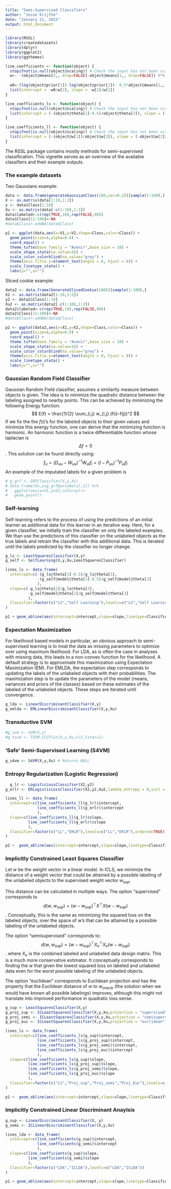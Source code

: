 ```yaml
---
title: "Semi-Supervised Classifiers"
author: "Jesse Krijthe"
date: "January 21, 2015"
output: html_document
---
```

```r
library(RSSL)
library(createdatasets)
library(dplyr)
library(ggplot2)
library(ggthemes)
```

```r
line_coefficients <- function(object) {
  stopifnot(is.null(object@scaling)) # Check the input has not been scaled
  w<- -(object@means[2,, drop=FALSE]-object@means[1,, drop=FALSE]) %*% solve(object@sigma[[1]])
  
  w0<-(log(object@prior[1])-log(object@prior[2])- 0.5*object@means[1,, drop=FALSE] %*% solve(object@sigma[[1]]) %*% t(object@means[1,, drop=FALSE]) + 0.5*object@means[2,, drop=FALSE] %*% solve(object@sigma[[1]]) %*% t(object@means[2,, drop=FALSE]))
  list(intercept = -w0/w[2], slope = -w[1]/w[2])
}

line_coefficients_ls <- function(object) {
  stopifnot(is.null(object@scaling)) # Check the input has not been scaled
  list(intercept = (-(object@theta[1]-0.5)/object@theta[3]), slope = (-object@theta[2]/object@theta[3]))
}

line_coefficients_ll <- function(object) {
  stopifnot(is.null(object@scaling)) # Check the input has not been scaled
  list(intercept = (-(object@w[1])/object@w[3]), slope = (-object@w[2]/object@w[3]))
}
```

The RSSL package contains mostly methods for semi-supervised classification. This vignette serves as an overview of the available classifiers and their example outputs.

### The example datasets
Two Gaussians example:
```r
data <- data.frame(generateGaussianClass(100,var=0.2))[sample(1:100),]
X <- as.matrix(data[1:10,1:2])
y <- data$Class[1:10]
Xu <- as.matrix(data[-c(1:10),1:2])
data$labeled<-c(rep(TRUE,10),rep(FALSE,90))
data$Class[11:100]<-NA
#data$Class<-addNA(data$Class)

p1 <- ggplot(data,aes(x=V1,y=V2,shape=Class,color=Class)) +
  geom_point(size=6,alpha=0.8) +
  coord_equal() +
  theme_tufte(base_family = "Avenir",base_size = 18) +
  scale_shape_stata(na.value=16) +
  scale_color_colorblind(na.value="grey") +
  theme(axis.title.y=element_text(angle = 0, hjust = 0)) +
  scale_linetype_stata() +
  labs(y="",x="")
```

Sliced cookie example:
```r
data2 <- data.frame(GenerateSlicedCookie(100))[sample(1:100),]
X2 <- as.matrix(data2[1:10,1:2])
y2 <- data2$Class[1:10]
Xu2 <- as.matrix(data2[-c(1:10),1:2])
data2$labeled<-c(rep(TRUE,10),rep(FALSE,90))
data2$Class[11:100]<-NA
#data$Class<-addNA(data$Class)

p2 <- ggplot(data2,aes(x=X1,y=X2,shape=Class,color=Class)) +
  geom_point(size=6,alpha=0.8) +
  coord_equal() +
  theme_tufte(base_family = "Avenir",base_size = 18) +
  scale_shape_stata(na.value=16) +
  scale_color_colorblind(na.value="grey") +
  theme(axis.title.y=element_text(angle = 0, hjust = 0)) +
  scale_linetype_stata() +
  labs(y="",x="")
```


### Gaussian Random Field Classifier
Gaussian Random Field classifier, assumes a similarity measure between objects is given. The idea is to minimize the quadratic distance between the labeling assigned to nearby points. This can be achieved by minimizing the following Energy function:
$$ E(f) = \frac{1}{2} \sum_{i,j} w_{i,j} (f(i)-f(j))^2 $$
If we fix the the $f(i)$'s for the labeled objects to their given values and minimize this energy function, one can derive that the minimizing function is harmonic. An harmonic function is a twice differentiable function whose laplacian is $$ \Delta f = 0 $$.
This solution can be found directly using:
$$f_u=(D_{uu}-W_{uu})^{-1} W_{ul} f_l = (I-P_{uu})^{-1} P_{ul} f_l$$
An example of the imputated labels for a given problem is
```r
# g_grf <- GRFClassifier(X,y,Xu)
# data.frame(Xu,y=g_grf@unlabels[,1]) %>% 
#   ggplot(aes(x=V1,y=V2,color=y))+
#   geom_point()
```

### Self-learning
Self-learning refers to the process of using the predictions of an initial learner as additional data for this learner in an iterative way. Here, for a given classifier, we initially train the classifier on only the labeled examples. We than use the predictions of this classifier on the unlabeled objects as the true labels and retrain the classifier with this additional data. This is iterated until the labels predicted by the classifier no longer change.
```r
g_ls <- LeastSquaresClassifier(X,y)
g_self <- SelfLearning(X,y,Xu,LeastSquaresClassifier)
```

```r
lines_ls <- data_frame(
  intercept=c(-(g_ls@theta[1]-0.5)/g_ls@theta[3], 
              -(g_self@model@theta[1]-0.5)/g_self@model@theta[3]
              ),
  slope=c(-g_ls@theta[2]/g_ls@theta[3],
          -g_self@model@theta[2]/g_self@model@theta[3]
          ),
  Classifier=factor(c("LS","Self Learning"),levels=c("LS","Self Learning"),ordered=TRUE)
)

p1 + geom_abline(aes(intercept=intercept,slope=slope,linetype=Classifier),data=lines_ls,show_guide = TRUE)
```

### Expectation Maximization
For likelihood based models in particular, an obvious approach to semi-supervised learning is to treat the data as missing parameters to optimize over using maximum likelihood. For LDA, as is often the case in analyses with missing data, this leads to a non-convex function for the likelihood. A default strategy is to approximate this maximization using Expectation Maximization (EM). For EMLDA, the expectation step corresponds to updating the labels of the unlabeled objects with their probabilities. The maximization step is to update the parameters of the model (means, variances and priors of the classes) based on these estimates of the labeled of the unlabeled objects. These steps are iterated until convergence.

```r
g_lda <- LinearDiscriminantClassifier(X,y)
g_emlda <- EMLinearDiscriminantClassifier(X,y,Xu)
```

### Transductive SVM
```r
#g_svm <- SVM(X,y)
#g_tsvm <- TSVM_CCCPlin(X,y,Xu,C=1,Cstar=1)
```

### 'Safe' Semi-Supervised Learning (S4VM)
```r
g_s4vm <- S4VM(X,y,Xu) # Returns NULL
```

### Entropy Regularization (Logistic Regression)
```r
  g_lr <- LogisticLossClassifier(X2,y2)
g_erlr <- ERLogisticLossClassifier(X2,y2,Xu2,lambda_entropy = 0,init = rnorm(3))
```

```r
lines_ll <- data_frame(
  intercept=c(line_coefficients_ll(g_lr)$intercept, 
              line_coefficients_ll(g_erlr)$intercept
              ),
  slope=c(line_coefficients_ll(g_lr)$slope,
          line_coefficients_ll(g_erlr)$slope
          ),
  Classifier=factor(c("LL","ERLR"),levels=c("LL","ERLR"),ordered=TRUE)
)

p2 +  geom_abline(aes(intercept=intercept,slope=slope,linetype=Classifier),data=lines_ll,show_guide = TRUE)
```

### Implicitly Constrained Least Squares Classifier
Let $w$ be the weight vector in a linear model. In ICLS, we minimize the distance of a weight vector that could be attained by a possible labeling of the unlabeled objects to the supervised weight vector $w_{sup}$. 

This distance can be calculated in multiple ways. The option "supervised" corresponds to
$$ d(w,w_{sup}) = (w-w_{sup})^{\top} X^{\top} X (w-w_{sup}) $$.
Conceptually, this is the same as minimizing the squared loss on the labeled objects, over the space of $w$'s that can be attained by a possible labeling of the unlabeled objects.

The option "semisupervised" corresponds to:
$$ d(w,w_{sup}) = (w-w_{sup})^{\top} X_e^{\top} X_e (w-w_{sup}) $$.
where $X_e$ is the combined labeled and unlabeled data design matrix. This is a much more conservative estimator. It conceptually corresponds to finding the w that given the lowest squared loss on labeled and unlabeled data even for the _worst_ possible labeling of the unlabeled objects.

The option "euclidean" corresponds to Euclidean projection and has the property that the Euclidean distance of $w$ to $w_{oracle}$ (the solution when we would have known all possible labelings) improves, although this might not translate into improved performance in quadratic loss sense.
```r
g_sup <- LeastSquaresClassifier(X,y)
g_proj_sup <- ICLeastSquaresClassifier(X,y,Xu,projection = "supervised")
g_proj_semi <- ICLeastSquaresClassifier(X,y,Xu,projection = "semisupervised")
g_proj_euc <- ICLeastSquaresClassifier(X,y,Xu,projection = "euclidean")
```

```r
lines_ls <- data_frame(
  intercept=c(line_coefficients_ls(g_sup)$intercept, 
              line_coefficients_ls(g_proj_sup)$intercept,
              line_coefficients_ls(g_proj_semi)$intercept,
              line_coefficients_ls(g_proj_euc)$intercept
              ),
  slope=c(line_coefficients_ls(g_sup)$slope,
          line_coefficients_ls(g_proj_sup)$slope,
          line_coefficients_ls(g_proj_semi)$slope,
          line_coefficients_ls(g_proj_euc)$slope
          ),
  Classifier=factor(c("LS","Proj_sup","Proj_semi","Proj_Euc"),levels=c("LS","Proj_sup","Proj_semi","Proj_Euc"),ordered=TRUE)
)

p1 +  geom_abline(aes(intercept=intercept,slope=slope,linetype=Classifier),data=lines_ls,show_guide = TRUE)
```

### Implicitly Constrained Linear Discriminant Anaylsis
```r
g_sup <- LinearDiscriminantClassifier(X, y)
g_semi <- ICLinearDiscriminantClassifier(X,y,Xu)
```

```r
lines_lda <- data_frame(
  intercept=c(line_coefficients(g_sup)$intercept,
              line_coefficients(g_semi)$intercept
              ),
  slope=c(line_coefficients(g_sup)$slope,
          line_coefficients(g_semi)$slope
          ),
  Classifier=factor(c("LDA","ICLDA"),levels=c("LDA","ICLDA"))
)

p1 + geom_abline(aes(intercept=intercept,slope=slope,linetype=Classifier),size=0.8,data=lines_lda,show_guide = TRUE)
```


